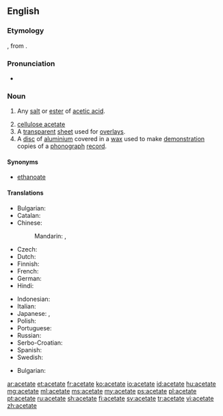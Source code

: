 {{also|acétate|aĉetate}}
==English==

{{wikipedia}}

===Etymology===
{{etyl|la|en}} {{term|acetum|lang=la||vinegar}}, from {{term|acere||to be sour}}.

===Pronunciation===
* {{audio|en-us-acetate.ogg|Audio (US)|lang=en}}

===Noun===
{{en-noun}}

# {{context|organic chemistry|lang=en}} Any [[salt]] or [[ester]] of [[acetic acid]].
# [[cellulose acetate]]
# A [[transparent]] [[sheet]] used for [[overlay]]s.
# A [[disc]] of [[aluminium]] covered in a [[wax]] used to make [[demonstration]] copies of a [[phonograph]] [[record]].

====Synonyms====
* {{sense|salt or ester of acetic acid}} [[ethanoate]]

====Translations====
{{trans-top|salt or ester of acetic acid}}
* Bulgarian: {{t|bg|ацетат|m}}
* Catalan: {{t|ca|acetat|m}}
* Chinese:
*: Mandarin: {{t+|cmn|醋酸鹽|sc=Hani}}, {{t+|cmn|醋酸盐|tr=cùsuānyán|sc=Hani}}
* Czech: {{t|cs|acetát|m}}
* Dutch: {{t+|nl|acetaat}}
* Finnish: {{t|fi|asetaatti}}
* French: {{t+|fr|acétate}}
* German: {{t|de|Azetat|n}}
* Hindi: {{t|hi|शुक्त|tr=shukt|sc=Deva}}
{{trans-mid}}
* Indonesian: {{t+|id|asetat}}
* Italian: {{t+|it|acetato|m}}
* Japanese: {{t|ja|アセテート|tr=asetēto|sc=Jpan}}, {{t|ja|酢酸塩|tr=さくさんえん, sakusan'en|sc=Jpan}}
* Polish: {{t+|pl|octan}}
* Portuguese: {{t+|pt|acetato|m}}
* Russian: {{t+|ru|ацета́т|m|sc=Cyrl}}
* Serbo-Croatian: {{t|sh|acetat}}
* Spanish: {{t+|es|acetato|m}}
* Swedish: {{t+|sv|acetat}}
{{trans-bottom}}

{{trans-top|cellulose acetate}}
* Bulgarian: {{t|bg|ацетатна целулоза}}
{{trans-mid}}
{{trans-bottom}}

{{trans-top|transparent overlay sheet}}
{{trans-mid}}
{{trans-bottom}}

{{trans-top|aluminium disc covered in wax}}
{{trans-mid}}
{{trans-bottom}}

[[ar:acetate]]
[[et:acetate]]
[[fr:acetate]]
[[ko:acetate]]
[[io:acetate]]
[[id:acetate]]
[[hu:acetate]]
[[mg:acetate]]
[[ml:acetate]]
[[ms:acetate]]
[[my:acetate]]
[[ps:acetate]]
[[pl:acetate]]
[[pt:acetate]]
[[ru:acetate]]
[[sh:acetate]]
[[fi:acetate]]
[[sv:acetate]]
[[tr:acetate]]
[[vi:acetate]]
[[zh:acetate]]
